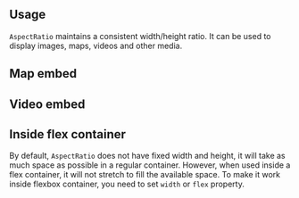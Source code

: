 

## Usage

`AspectRatio` maintains a consistent width/height ratio.
It can be used to display images, maps, videos and other media.

<Demo data={AspectRatioDemos.image} />

## Map embed

<Demo data={AspectRatioDemos.map} />

## Video embed

<Demo data={AspectRatioDemos.video} />

## Inside flex container

By default, `AspectRatio` does not have fixed width and height, it will take as much space as possible
in a regular container. However, when used inside a flex container, it will not stretch to fill the available space.
To make it work inside flexbox container, you need to set `width` or `flex` property.

<Demo data={AspectRatioDemos.flex} />
